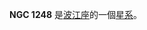 {{NGCInfoBox|NGCID=NGC 1248|發現者=弗里德里希·威廉·赫歇爾|發現日期=1785年10月5日|其他編號=MCG -1-9-16|曆元=J2000.0|赤經=3時12分48.4秒
|赤緯=-5°13'29"|星座=波江座|星體=星系|星等=12.5|表面亮度=12.6|藍等=13.5}}

'''NGC 1248''' 是[[波江座|波江座]]的一個[[星系|星系]]。

{{NGCReference|1248}}
{{Catalogs|NGC=1248}}